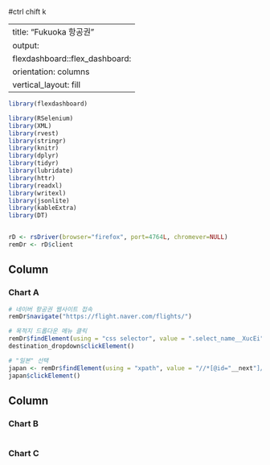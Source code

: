 #ctrl chift k

---
title: "Fukuoka 항공권"
output: 
  flexdashboard::flex_dashboard:
    orientation: columns
    vertical_layout: fill
---

```{r setup, include=FALSE}
library(flexdashboard)

library(RSelenium)
library(XML)
library(rvest)
library(stringr)
library(knitr)
library(dplyr)
library(tidyr)
library(lubridate)
library(httr)
library(readxl)
library(writexl)
library(jsonlite)
library(kableExtra)
library(DT)


rD <- rsDriver(browser="firefox", port=4764L, chromever=NULL)
remDr <- rD$client

```

Column {data-width=650}
-----------------------------------------------------------------------

### Chart A

```{r}
# 네이버 항공권 웹사이트 접속
remDr$navigate("https://flight.naver.com/flights/")

# 목적지 드롭다운 메뉴 클릭
remDr$findElement(using = "css selector", value = ".select_name__XucEi")->destination_dropdown
destination_dropdown$clickElement()

# "일본" 선택
japan <- remDr$findElement(using = "xpath", value = "//*[@id="__next"]/div/main/div[10]/div[2]/section/section/button[2]]")
japan$clickElement()

```

Column {data-width=350}
-----------------------------------------------------------------------

### Chart B

```{r}

```

### Chart C

```{r}

```

